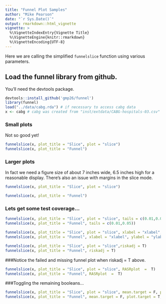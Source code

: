 ```yaml
---
title: "Funnel Plot Samples"
author: "Mike Pearson"
date: "`r Sys.Date()`"
output: rmarkdown::html_vignette
vignette: >
  %\VignetteIndexEntry{Vignette Title}
  %\VignetteEngine{knitr::rmarkdown}
  %\VignetteEncoding{UTF-8}
---
```


Here we are calling the simplified `funnelslice` function using various parameters.

## Load the funnel library from github.

You'll need the devtools package.

```r
devtools::install_github('gmp26/funnel')
library(funnel)
load("../data/cabg.rda") # if necessary to access cabg data
x <- cabg # cabg was created from "inst/extdata/CABG-hospitals-03.csv"
```

### Small plots

Not so good yet! 

```r
funnelslice(x, plot_title = "Slice", plot = "slice")
funnelslice(x, plot_title = "Funnel")
```

### Larger plots

In fact we need a figure size of about 7 inches wide, 6.5 inches high for a reasonable display. There's also an issue with margins in the slice mode.

```r
funnelslice(x, plot_title = "Slice", plot = "slice")
```

```r
funnelslice(x, plot_title = "Funnel")
```

### Lets get some test coverage...

```r
funnelslice(x, plot_title = "Slice", plot = "slice", tails = c(0.01,0.05))
funnelslice(x, plot_title = "Funnel", tails = c(0.01,0.05))
```

```r
funnelslice(x, plot_title = "Slice", plot = "slice", xlabel = "xlabel", ylabel = "ylabel")
funnelslice(x, plot_title = "Funnel", xlabel = "xlabel", ylabel = "ylabel")

```


```r

funnelslice(x, plot_title = "Slice", plot = "slice",riskadj = T)
funnelslice(x, plot_title = "Funnel", riskadj = T)
```

###Notice the failed and missing funnel plot when riskadj  =  T above.

```r

funnelslice(x, plot_title = "Slice", plot = "slice", RASRplot  =  T)
funnelslice(x, plot_title = "Funnel", RASRplot  =  T)
```

###Toggling the remaining booleans...

```r
funnelslice(x, plot_title = "Slice", plot = "slice", mean.target = F, plot.target = T, ypercent = F)
funnelslice(x, plot_title = "Funnel", mean.target = F, plot.target = T, ypercent = F)


```

